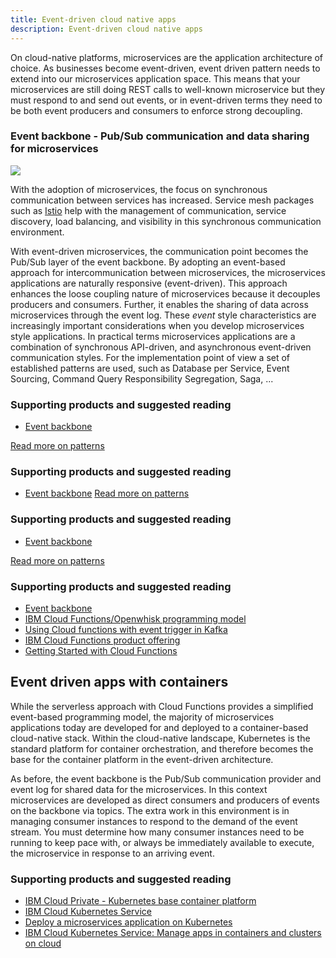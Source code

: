 ```yaml
---
title: Event-driven cloud native apps
description: Event-driven cloud native apps
---
```


On cloud-native platforms, microservices are the application architecture of choice. As businesses become event-driven, event driven pattern needs to extend into our microservices application space. This means that your microservices are still doing REST calls to well-known microservice but they must respond to and send out events, or in event-driven terms they need to be both event producers and consumers to enforce strong decoupling.

### Event backbone - Pub/Sub communication and data sharing for microservices

![](evt-micro.png)

With the adoption of microservices, the focus on synchronous communication between services has increased. Service mesh packages such as [Istio](https://istio.io/) help with the management of communication, service discovery, load balancing, and visibility in this synchronous communication environment.

With event-driven microservices, the communication point becomes the Pub/Sub layer of the event backbone. By adopting an event-based approach for intercommunication between microservices, the microservices applications are naturally responsive (event-driven). This approach enhances the loose coupling nature of microservices because it decouples producers and consumers.  Further, it enables the sharing of data across microservices through the event log.
These *event* style characteristics are increasingly important considerations when you develop microservices style applications. In practical terms microservices applications are a combination of synchronous API-driven, and asynchronous event-driven communication styles. For the implementation point of view a set of established patterns are used, such as Database per Service, Event Sourcing, Command Query Responsibility Segregation, Saga, ...

### Supporting products and suggested reading

* [Event backbone](/evt-backbone/README/)

[Read more on patterns](../design-patterns/ED-patterns/)

### Supporting products and suggested reading

* [Event backbone](../evt-backbone/README/)
[Read more on patterns](../design-patterns/ED-patterns/)

### Supporting products and suggested reading

* [Event backbone](https://github.com/ibm-cloud-architecture/refarch-eda/blob/master/docs/evt-backbone/README/)

[Read more on patterns](../design-patterns/ED-patterns/)

### Supporting products and suggested reading

* [Event backbone](https://github.com/ibm-cloud-architecture/refarch-eda/blob/master/docs/evt-backbone/README/)
* [IBM Cloud Functions/Openwhisk programming model](https://openwhisk.apache.org/documentation.html#programming-model)
* [Using Cloud functions with event trigger in Kafka](https://github.com/IBM/ibm-cloud-functions-message-hub-trigger)
* [IBM Cloud Functions product offering](https://www.ibm.com/cloud/functions)
* [Getting Started with Cloud Functions](https://console.bluemix.net/openwhisk/)

## Event driven apps with containers

While the serverless approach with Cloud Functions provides a simplified event-based programming model, the majority of microservices applications today are developed for and deployed to a container-based cloud-native stack.  Within the cloud-native landscape, Kubernetes is the standard platform for container orchestration, and therefore becomes the base for the container platform in the event-driven architecture.

As before, the event backbone is the Pub/Sub communication provider and event log for shared data for the microservices. In this context microservices are developed as direct consumers and producers of events on the backbone via topics.  The extra work in this environment is in managing consumer instances to respond to the demand of the event stream. You must determine how many consumer instances need to be running to keep pace with, or always be immediately available to execute, the microservice in response to an arriving event.

### Supporting products and suggested reading

* [IBM Cloud Private - Kubernetes base container platform](https://www.ibm.com/cloud/private)
* [IBM Cloud Kubernetes Service](https://console.bluemix.net/catalog/infrastructure/containers-kubernetes)
* [Deploy a microservices application on Kubernetes](https://www.ibm.com/cloud/garage/tutorials/microservices-app-on-kubernetes?task=0)
* [IBM Cloud Kubernetes Service: Manage apps in containers and clusters on cloud](https://www.ibm.com/cloud/garage/content/run/tool_ibm_container/)
